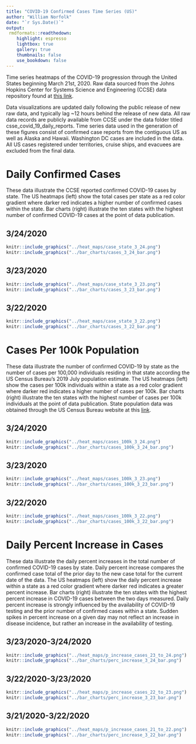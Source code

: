 ```yaml
---
title: "COVID-19 Confirmed Cases Time Series (US)"
author: "William Norfolk"
date: "`r Sys.Date()`"
output: 
 rmdformats::readthedown:
    highlight: espresso
    lightbox: true
    gallery: true
    thumbnails: false
    use_bookdown: false
---
```


Time series heatmaps of the COVID-19 progression through the United States beginning March 21st, 2020. Raw data sourced from the Johns Hopkins Center for Systems Science and Engineering (CCSE) data repository found at [this link](https://github.com/CSSEGISandData/COVID-19). 

Data visualizations are updated daily following the public release of new raw data, and typically lag ~12 hours behind the release of new data. All raw data records are publicly available from CCSE under the data folder titled csse_covid_19_daily_reports. Time series data used in the generation of these figures consist of confirmed case reports from the contiguous US as well as Alaska and Hawaii. Washington DC cases are included in the data. All US cases registered under territories, cruise ships, and evacuees are excluded from the final data.   

# Daily Confirmed Cases

These data illustrate the CCSE reported confirmed COVID-19 cases by state. The US heatmaps (left) show the total cases per state as a red color gradient where darker red indicates a higher number of confirmed cases within the state. Bar charts (right) illustrate the ten states with the highest number of confirmed COVID-19 cases at the point of data publication. 



## 3/24/2020

```r
knitr::include_graphics("../heat_maps/case_state_3_24.png")
knitr::include_graphics("../bar_charts/cases_3_24_bar.png")
```

## 3/23/2020

```r
knitr::include_graphics("../heat_maps/case_state_3_23.png")
knitr::include_graphics("../bar_charts/cases_3_23_bar.png")
```


## 3/22/2020

```r
knitr::include_graphics("../heat_maps/case_state_3_22.png")
knitr::include_graphics("../bar_charts/cases_3_22_bar.png")

```



# Cases Per 100k Population 

These data illustrate  the number of confirmed COVID-19 by state as the number of cases per 100,000 individuals residing in that state according the US Census Bureau's 2019 July population estimate. The US heatmaps (left) show the cases per 100k individuals within a state as a red color gradient where darker red indicates a higher number of cases per 100k. Bar charts (right) illustrate  the ten states with the highest number of cases per 100k individuals at the point of data publication. State population data was obtained through the US Census Bureau website at this [link](https://www.census.gov/data/tables/time-series/demo/popest/2010s-state-total.html).

## 3/24/2020

```r
knitr::include_graphics("../heat_maps/cases_100k_3_24.png")
knitr::include_graphics("../bar_charts/cases_100k_3_24_bar.png")
```

## 3/23/2020

```r
knitr::include_graphics("../heat_maps/cases_100k_3_23.png")
knitr::include_graphics("../bar_charts/cases_100k_3_23_bar.png")
```

## 3/22/2020

```r
knitr::include_graphics("../heat_maps/cases_100k_3_22.png")
knitr::include_graphics("../bar_charts/cases_100k_3_22_bar.png")

```



# Daily Percent Increase in Cases

These data illustrate  the daily percent increases in the total number of confirmed COVID-19 cases by state. Daily percent increase compares the confirmed case total of the prior day to the new case total for the current date of the data. The US heatmaps (left) show the daily percent increase within a state as a red color gradient where darker red indicates a greater percent increase. Bar charts (right) illustrate  the ten states with the highest percent increase in COVID-19 cases between the two days measured. Daily percent increase is strongly influenced by the availability  of COVID-19 testing and the prior number of confirmed cases within a state. Sudden spikes in percent increase on a given day may not reflect an increase in disease incidence, but rather an increase in the availability  of testing. 

## 3/23/2020-3/24/2020

```r
knitr::include_graphics("../heat_maps/p_increase_cases_23_to_24.png")
knitr::include_graphics("../bar_charts/perc_increase_3_24_bar.png")
```

## 3/22/2020-3/23/2020


```r
knitr::include_graphics("../heat_maps/p_increase_cases_22_to_23.png")
knitr::include_graphics("../bar_charts/perc_increase_3_23_bar.png")
```

## 3/21/2020-3/22/2020

```r
knitr::include_graphics("../heat_maps/p_increase_cases_21_to_22.png")
knitr::include_graphics("../bar_charts/perc_increase_3_22_bar.png")
```






